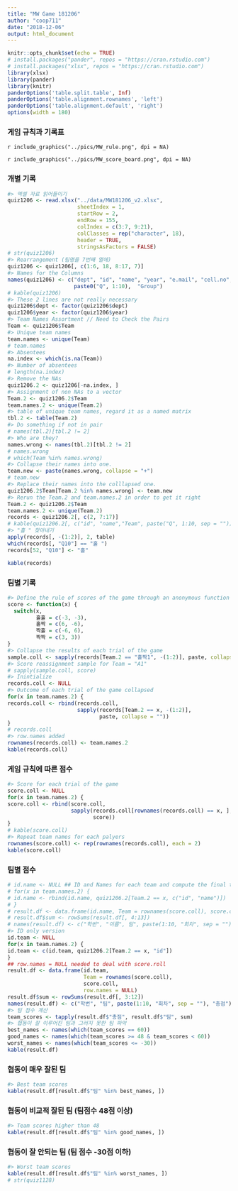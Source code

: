```yaml
---
title: "MW Game 181206"
author: "coop711"
date: "2018-12-06"
output: html_document
---
```


```r
knitr::opts_chunk$set(echo = TRUE)
# install.packages("pander", repos = "https://cran.rstudio.com")
# install.packages("xlsx", repos = "https://cran.rstudio.com")
library(xlsx)
library(pander)
library(knitr)
panderOptions('table.split.table', Inf)
panderOptions('table.alignment.rownames', 'left')
panderOptions('table.alignment.default', 'right')
options(width = 180)
```

### 게임 규칙과 기록표

`r include_graphics("../pics/MW_rule.png", dpi = NA)`

`r include_graphics("../pics/MW_score_board.png", dpi = NA)`

### 개별 기록

```r
#> 엑셀 자료 읽어들이기
quiz1206 <- read.xlsx("../data/MW181206_v2.xlsx", 
                      sheetIndex = 1, 
                      startRow = 2, 
                      endRow = 155, 
                      colIndex = c(3:7, 9:21), 
                      colClasses = rep("character", 18), 
                      header = TRUE, 
                      stringsAsFactors = FALSE)
# str(quiz1206)
#> Rearrangement (팀명을 7번째 열에)
quiz1206 <- quiz1206[, c(1:6, 18, 8:17, 7)] 
#> Names for the Columns
names(quiz1206) <- c("dept", "id", "name", "year", "e.mail", "cell.no", "Team", 
                     paste0("Q", 1:10),  "Group") 
# kable(quiz1206)
#> These 2 lines are not really necessary
quiz1206$dept <- factor(quiz1206$dept) 
quiz1206$year <- factor(quiz1206$year)
#> Team Names Assortment // Need to Check the Pairs
Team <- quiz1206$Team 
#> Unique team names
team.names <- unique(Team) 
# team.names
#> Absentees
na.index <- which(is.na(Team)) 
#> Number of absentees
# length(na.index) 
#> Remove the NAs
quiz1206.2 <- quiz1206[-na.index, ] 
#> Assignment of non NAs to a vector
Team.2 <- quiz1206.2$Team 
team.names.2 <- unique(Team.2)
#> table of unique team names, regard it as a named matrix
tbl.2 <- table(Team.2) 
#> Do something if not in pair
# names(tbl.2)[tbl.2 != 2] 
#> Who are they?
names.wrong <- names(tbl.2)[tbl.2 != 2]
# names.wrong
# which(Team %in% names.wrong)
#> Collapse their names into one. 
team.new <- paste(names.wrong, collapse = "+") 
# team.new
#> Replace their names into the colllapsed one.
quiz1206.2$Team[Team.2 %in% names.wrong] <- team.new 
#> Rerun the Team.2 and team.names.2 in order to get it right
Team.2 <- quiz1206.2$Team 
team.names.2 <- unique(Team.2)
records <- quiz1206.2[, c(2, 7:17)]
# kable(quiz1206.2[, c("id", "name","Team", paste("Q", 1:10, sep = ""))])
#> "홀 " 찾아내기
apply(records[, -(1:2)], 2, table)
which(records[, "Q10"] == "홀 ")
records[52, "Q10"] <- "홀"
```

```r
kable(records)
```

<P style = "page-break-before:always">

### 팀별 기록

```r
#> Define the rule of scores of the game through an anonymous function with switch
score <- function(x) {  
  switch(x,
         홀홀 = c(-3, -3),
         홀짝 = c(6, -6),
         짝홀 = c(-6, 6),
         짝짝 = c(3, 3))
}
#> Collapse the results of each trial of the game
sample.coll <- sapply(records[Team.2 == "홀짝1", -(1:2)], paste, collapse = "") 
#> Score reassignment sample for Team = "A1"
# sapply(sample.coll, score) 
#> Inintialize 
records.coll <- NULL 
#> Outcome of each trial of the game collapsed
for(x in team.names.2) { 
records.coll <- rbind(records.coll, 
                      sapply(records[Team.2 == x, -(1:2)], 
                             paste, collapse = ""))
}
# records.coll
#> row.names added
rownames(records.coll) <- team.names.2 
kable(records.coll)
```

<P style = "page-break-always">

### 게임 규칙에 따른 점수

```r
#> Score for each trial of the game 
score.coll <- NULL 
for(x in team.names.2) {
score.coll <- rbind(score.coll, 
                    sapply(records.coll[rownames(records.coll) == x, ], 
                           score))
}
# kable(score.coll)
#> Repeat team names for each palyers
rownames(score.coll) <- rep(rownames(records.coll), each = 2) 
kable(score.coll)
```

<P style = "page-break-before:always">

### 팀별 점수

```r
# id.name <- NULL ## ID and Names for each team and compute the final total scores
# for(x in team.names.2) {
# id.name <- rbind(id.name, quiz1206.2[Team.2 == x, c("id", "name")])
# }
# result.df <- data.frame(id.name, Team = rownames(score.coll), score.coll)
# result.df$sum <- rowSums(result.df[, 4:13])
# names(result.df) <- c("학번", "이름", 팀", paste(1:10, "회차", sep = ""), "총점")
#> ID only version
id.team <- NULL 
for(x in team.names.2) {
id.team <- c(id.team, quiz1206.2[Team.2 == x, "id"])
}
## row.names = NULL needed to deal with score.roll
result.df <- data.frame(id.team, 
                        Team = rownames(score.coll), 
                        score.coll, 
                        row.names = NULL) 
result.df$sum <- rowSums(result.df[, 3:12])
names(result.df) <- c("학번", "팀", paste(1:10, "회차", sep = ""), "총점")
#> 팀 점수 계산
team_scores <- tapply(result.df$"총점", result.df$"팀", sum)
#> 협동이 잘 이루어진 팀과 그러지 못한 팀 파악
best_names <- names(which(team_scores == 60))
good_names <- names(which(team_scores >= 48 & team_scores < 60))
worst_names <- names(which(team_scores <= -30))
kable(result.df)
```

###  협동이 매우 잘된 팀

```r
#> Best team scores
kable(result.df[result.df$"팀" %in% best_names, ]) 
```

### 협동이 비교적 잘된 팀 (팀점수 48점 이상)

```r
#> Team scores higher than 48
kable(result.df[result.df$"팀" %in% good_names, ]) 
```

### 협동이 잘 안되는 팀 (팀 점수 -30점 이하)

```r
#> Worst team scores
kable(result.df[result.df$"팀" %in% worst_names, ]) 
# str(quiz1128)
```

<!--
### Save and Exit

```r
save.image("./quiz1206.RDada")
```
-->
